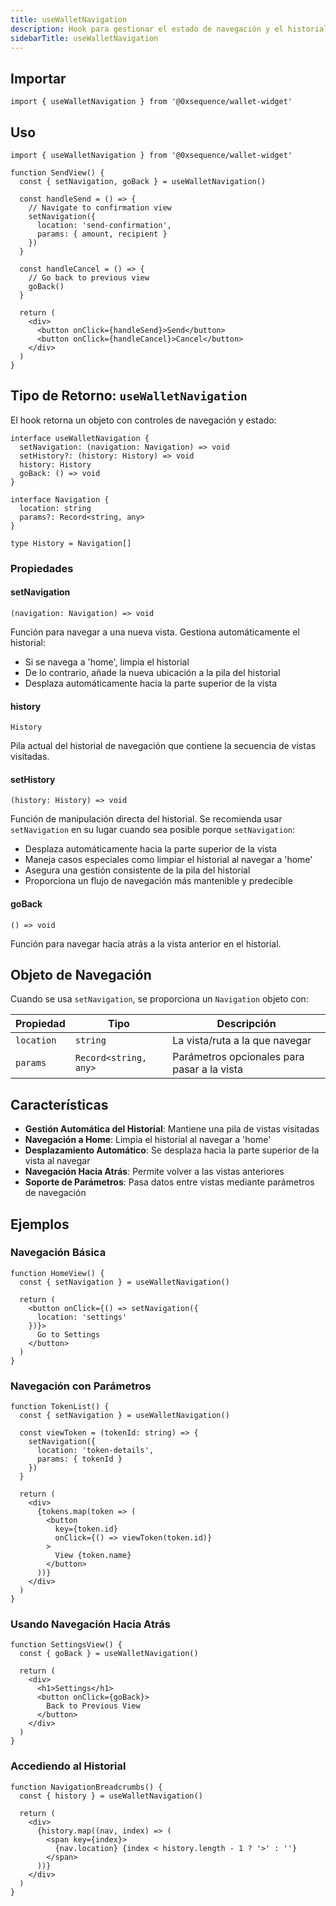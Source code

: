```yaml
---
title: useWalletNavigation
description: Hook para gestionar el estado de navegación y el historial dentro del widget de la billetera
sidebarTitle: useWalletNavigation
---
```


## Importar

```tsx
import { useWalletNavigation } from '@0xsequence/wallet-widget' 
```

## Uso

```tsx
import { useWalletNavigation } from '@0xsequence/wallet-widget'

function SendView() {
  const { setNavigation, goBack } = useWalletNavigation() 

  const handleSend = () => {
    // Navigate to confirmation view
    setNavigation({
      location: 'send-confirmation',
      params: { amount, recipient }
    })
  }

  const handleCancel = () => {
    // Go back to previous view
    goBack()
  }

  return (
    <div>
      <button onClick={handleSend}>Send</button>
      <button onClick={handleCancel}>Cancel</button>
    </div>
  )
}
```

## Tipo de Retorno: `useWalletNavigation`

El hook retorna un objeto con controles de navegación y estado:

```tsx
interface useWalletNavigation {
  setNavigation: (navigation: Navigation) => void
  setHistory?: (history: History) => void
  history: History
  goBack: () => void
}

interface Navigation {
  location: string
  params?: Record<string, any>
}

type History = Navigation[]
```

### Propiedades

#### setNavigation

`(navigation: Navigation) => void`

Función para navegar a una nueva vista. Gestiona automáticamente el historial:

* Si se navega a 'home', limpia el historial
* De lo contrario, añade la nueva ubicación a la pila del historial
* Desplaza automáticamente hacia la parte superior de la vista

#### history

`History`

Pila actual del historial de navegación que contiene la secuencia de vistas visitadas.

#### setHistory

`(history: History) => void`

Función de manipulación directa del historial. Se recomienda usar `setNavigation` en su lugar cuando sea posible porque `setNavigation`:

* Desplaza automáticamente hacia la parte superior de la vista
* Maneja casos especiales como limpiar el historial al navegar a 'home'
* Asegura una gestión consistente de la pila del historial
* Proporciona un flujo de navegación más mantenible y predecible

#### goBack

`() => void`

Función para navegar hacia atrás a la vista anterior en el historial.

## Objeto de Navegación

Cuando se usa `setNavigation`, se proporciona un `Navigation` objeto con:

| Propiedad  | Tipo                  | Descripción                                 |
| ---------- | --------------------- | ------------------------------------------- |
| `location` | `string`              | La vista/ruta a la que navegar              |
| `params`   | `Record<string, any>` | Parámetros opcionales para pasar a la vista |

## Características

* **Gestión Automática del Historial**: Mantiene una pila de vistas visitadas
* **Navegación a Home**: Limpia el historial al navegar a 'home'
* **Desplazamiento Automático**: Se desplaza hacia la parte superior de la vista al navegar
* **Navegación Hacia Atrás**: Permite volver a las vistas anteriores
* **Soporte de Parámetros**: Pasa datos entre vistas mediante parámetros de navegación

## Ejemplos

### Navegación Básica

```tsx
function HomeView() {
  const { setNavigation } = useWalletNavigation()

  return (
    <button onClick={() => setNavigation({ 
      location: 'settings' 
    })}>
      Go to Settings
    </button>
  )
}
```

### Navegación con Parámetros

```tsx
function TokenList() {
  const { setNavigation } = useWalletNavigation()

  const viewToken = (tokenId: string) => {
    setNavigation({
      location: 'token-details',
      params: { tokenId }
    })
  }

  return (
    <div>
      {tokens.map(token => (
        <button 
          key={token.id} 
          onClick={() => viewToken(token.id)}
        >
          View {token.name}
        </button>
      ))}
    </div>
  )
}
```

### Usando Navegación Hacia Atrás

```tsx
function SettingsView() {
  const { goBack } = useWalletNavigation()

  return (
    <div>
      <h1>Settings</h1>
      <button onClick={goBack}>
        Back to Previous View
      </button>
    </div>
  )
}
```

### Accediendo al Historial

```tsx
function NavigationBreadcrumbs() {
  const { history } = useWalletNavigation()

  return (
    <div>
      {history.map((nav, index) => (
        <span key={index}>
          {nav.location} {index < history.length - 1 ? '>' : ''}
        </span>
      ))}
    </div>
  )
}
```
